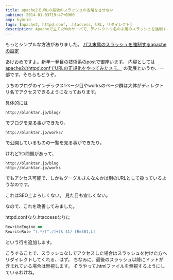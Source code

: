 ```yaml
---
title: apache2でURLの最後のスラッシュの省略をさせない
pubtime: 2014-01-03T19:47+0900
amp: hybrid
tags: [apache2, httpd.conf, .htaccess, URL, リダイレクト]
description: Apacheで立てたWebサーバで、ディレクトリ名の末尾のスラッシュを強制するための設定の方法です。
---
```


<PS date="2014-02-11">
もっとシンプルな方法がありました。
<a href="/blog/2014/02/apache-directory-slash">パス末尾のスラッシュを強制するapacheの設定</a>
</PS>

あけおめですよ。新年一発目の技術系のpostで御座います。
内容としては [apache2のhttpd.confでURLの正規化をやってみたメモ。](/blog/2013/03/apache-url-normalization) の発展というか、一部です。そちらもどうぞ。

うちのブログのインデックス1ページ目やworksのページ群は大体がディレクトリ名でアクセスできるようになっております。

具体的には
```
http://blanktar.jp/blog/
```
でブログを見る事ができたり、
```
http://blanktar.jp/works/
```
で公開しているものの一覧を見る事ができたり。

けれど1つ問題があって、
```
http://blanktar.jp/blog
http://blanktar.jp/works
```
でもアクセス可能で、しかもグーグルさんなんかは別のURLとして扱っているようなのです。

これはSEO上よろしくない。
見た目も宜しくない。

なので、これを改善してみました。

httpd.confなり.htaccessなりに
``` apache
RewriteEngine on
RewriteRule ^(.*/[^./]+)$ $1/ [R=301,L]
```
という行を追加します。

こうすることで、スラッシュなしでアクセスした場合はスラッシュを付けた方へリダイレクトしてくれる、はず。
ちなみに、最後のスラッシュ以降にドットが含まれている場合は無視します。
そうやって.htmlファイルを無視するようにしているわけね。
